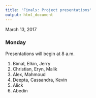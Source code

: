 ```yaml
---
title: 'Finals: Project presentations'
output: html_document
---
```


March 13, 2017

### Monday

Presentations will begin at 8 a.m.


1. Bimal, Elkin, Jerry
2. Christian, Eryn, Malik
3. Alex, Mahmoud
4. Deepta, Cassandra, Kevin
5. Alick
6. Abedin